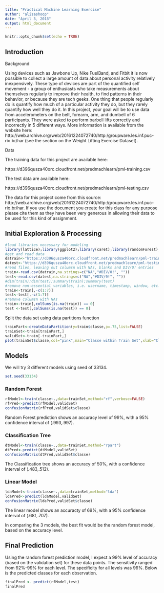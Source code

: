 ---
title: "Practical Machine Learning Exercise"
author: "alizashoop"
date: "April 3, 2018"
output: html_document
---

```{r setup, include=FALSE, cache=TRUE}
knitr::opts_chunk$set(echo = TRUE)
```
## Introduction

Background

Using devices such as Jawbone Up, Nike FuelBand, and Fitbit it is now possible to collect a large amount of data about personal activity relatively inexpensively. These type of devices are part of the quantified self movement - a group of enthusiasts who take measurements about themselves regularly to improve their health, to find patterns in their behavior, or because they are tech geeks. One thing that people regularly do is quantify how much of a particular activity they do, but they rarely quantify how well they do it. In this project, your goal will be to use data from accelerometers on the belt, forearm, arm, and dumbell of 6 participants. They were asked to perform barbell lifts correctly and incorrectly in 5 different ways. More information is available from the website here: http://web.archive.org/web/20161224072740/http:/groupware.les.inf.puc-rio.br/har (see the section on the Weight Lifting Exercise Dataset).


Data

The training data for this project are available here:

https://d396qusza40orc.cloudfront.net/predmachlearn/pml-training.csv

The test data are available here:

https://d396qusza40orc.cloudfront.net/predmachlearn/pml-testing.csv


The data for this project come from this source: http://web.archive.org/web/20161224072740/http:/groupware.les.inf.puc-rio.br/har. If you use the document you create for this class for any purpose please cite them as they have been very generous in allowing their data to be used for this kind of assignment.

## Initial Exploration & Processing

```{r}
#load libraries necessary for modeling
library(lattice);library(ggplot2);library(caret);library(randomForest);library(rpart);library(rpart.plot)
#get and read data
datrain<-"https://d396qusza40orc.cloudfront.net/predmachlearn/pml-training.csv"
datest<-"https://d396qusza40orc.cloudfront.net/predmachlearn/pml-testing.csv"
#read files, leaving out columsn with NAs, blanks and DIV/0! entries
train<-read.csv(datrain,na.strings=c("NA","#DIV/0!", ""))
test<-read.csv(datest,na.strings=c("NA","#DIV/0!", ""))
#dim(train);dim(test);summary(train);summary(test)
#remove non-essential variables, i.e. username, timestamp, window, etc.  cols 1-7
train<-train[,-c(1:7)]
test<-test[,-c(1:7)]
#remove columsn with NAs
train<-train[,colSums(is.na(train)) == 0]
test <-test[,colSums(is.na(test)) == 0]

```
Split the data set using data partitions function
```{r}
trainPart<-createDataPartition(y=train$classe,p=.75,list=FALSE)
trainSet<-train[trainPart,]
validSet<-train[-trainPart,]
plot(trainSet$classe,col="pink",main="Classe within Train Set",xlab="Classe",ylab="Frequency")
```

## Models
We will try 3 different models using seed of 33134.
```{r}

set.seed(33134)
```
### Random Forest
```{r}
rfModel<-train(classe~.,data=trainSet,method="rf",verbose=FALSE)
rfPred<-predict(rfModel,validSet)
confusionMatrix(rfPred,validSet$classe)
```
Random Forest prediction shows an accuracy level of 99%, with a 95% confidence interval of (.993,.997).  

### Classification Tree
```{r}
dtModel<-train(classe~.,data=trainSet,method="rpart")
dtPred<-predict(dtModel,validSet)
confusionMatrix(dtPred,validSet$classe)
```
The Classification tree shows an accuracy of 50%, with a confidence interval of (.483,.512).

### Linear Model
```{r}
ldaModel<-train(classe~.,data=trainSet,method="lda")
ldaPred<-predict(ldaModel,validSet)
confusionMatrix(ldaPred,validSet$classe)
```
The linear model shows an accuracty of 69%, with a 95% confidence interval of (.681,.707).  

In comparing the 3 models, the best fit would be the random forest model, based on the accuracy level.

## Final Prediction
Using the random forest prediction model, I expect a 99% level of accuracy (based on the validation set) for these data points.  The sensitivity ranged from 92%-99% for each level.  The specificity for all levels was 99%.  Below is the predicted classes for each observation.  
```{r}
finalPred <- predict(rfModel,test)
finalPred
```